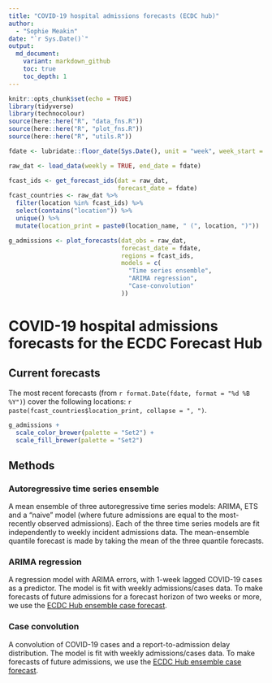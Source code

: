 ```yaml
---
title: "COVID-19 hospital admissions forecasts (ECDC hub)"
author:
  - "Sophie Meakin"
date: "`r Sys.Date()`"
output:
  md_document:
    variant: markdown_github
    toc: true
    toc_depth: 1
---
```


```r

knitr::opts_chunk$set(echo = TRUE)
library(tidyverse)
library(technocolour)
source(here::here("R", "data_fns.R"))
source(here::here("R", "plot_fns.R"))
source(here::here("R", "utils.R"))

```

```r

fdate <- lubridate::floor_date(Sys.Date(), unit = "week", week_start = 7) - 1

raw_dat <- load_data(weekly = TRUE, end_date = fdate)

fcast_ids <- get_forecast_ids(dat = raw_dat,
                              forecast_date = fdate)
fcast_countries <- raw_dat %>%
  filter(location %in% fcast_ids) %>%
  select(contains("location")) %>%
  unique() %>%
  mutate(location_print = paste0(location_name, " (", location, ")"))

g_admissions <- plot_forecasts(dat_obs = raw_dat,
                               forecast_date = fdate,
                               regions = fcast_ids,
                               models = c(
                                 "Time series ensemble",
                                 "ARIMA regression",
                                 "Case-convolution"
                               ))

```

# COVID-19 hospital admissions forecasts for the ECDC Forecast Hub

## Current forecasts

The most recent forecasts (from `r format.Date(fdate, format = "%d %B %Y")`) cover the following locations: `r paste(fcast_countries$location_print, collapse = ", ")`.

```r

g_admissions +
  scale_color_brewer(palette = "Set2") +
  scale_fill_brewer(palette = "Set2")

```

## Methods

### Autoregressive time series ensemble

A mean ensemble of three autoregressive time series models: ARIMA, ETS and a "naive" model (where future admissions are equal to the most-recently observed admissions). Each of the three time series models are fit independently to weekly incident admissions data. The mean-ensemble quantile forecast is made by taking the mean of the three quantile forecasts.

### ARIMA regression

A regression model with ARIMA errors, with 1-week lagged COVID-19 cases as a predictor. The model is fit with weekly admissions/cases data. To make forecasts of future admissions for a forecast horizon of two weeks or more, we use the [ECDC Hub ensemble case forecast](https://github.com/epiforecasts/covid19-forecast-hub-europe/tree/main/data-processed/EuroCOVIDhub-ensemble).

### Case convolution

A convolution of COVID-19 cases and a report-to-admission delay distribution. The model is fit with weekly admissions/cases data. To make forecasts of future admissions, we use the [ECDC Hub ensemble case forecast](https://github.com/epiforecasts/covid19-forecast-hub-europe/tree/main/data-processed/EuroCOVIDhub-ensemble).

